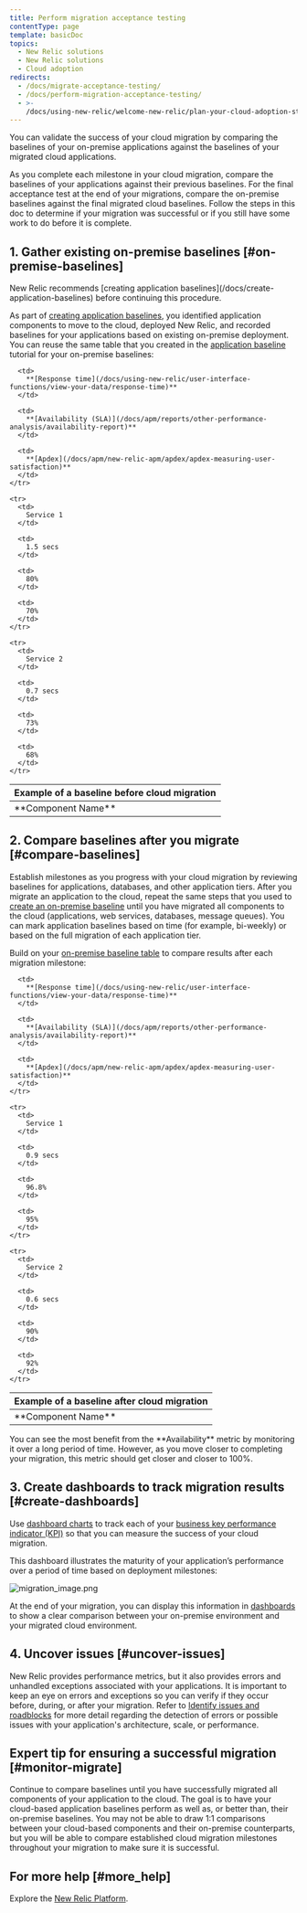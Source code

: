 ```yaml
---
title: Perform migration acceptance testing
contentType: page
template: basicDoc
topics:
  - New Relic solutions
  - New Relic solutions
  - Cloud adoption
redirects:
  - /docs/migrate-acceptance-testing/
  - /docs/perform-migration-acceptance-testing/
  - >-
    /docs/using-new-relic/welcome-new-relic/plan-your-cloud-adoption-strategy/perform-migration-acceptance-testing/
---
```


You can validate the success of your cloud migration by comparing the baselines of your on-premise applications against the baselines of your migrated cloud applications.

As you complete each milestone in your cloud migration, compare the baselines of your applications against their previous baselines. For the final acceptance test at the end of your migrations, compare the on-premise baselines against the final migrated cloud baselines. Follow the steps in this doc to determine if your migration was successful or if you still have some work to do before it is complete.

## 1. Gather existing on-premise baselines [#on-premise-baselines]

<Callout variant="tip">
  New Relic recommends [creating application baselines](/docs/create-application-baselines) before continuing this procedure.
</Callout>

As part of [creating application baselines](/docs/create-application-baselines), you identified application components to move to the cloud, deployed New Relic, and recorded baselines for your applications based on existing on-premise deployment. You can reuse the same table that you created in the [application baseline](/docs/create-application-baselines) tutorial for your on-premise baselines:

<Table>
  <thead>
    <tr>
      <th colSpan={4}>
        Example of a baseline before cloud migration
      </th>
    </tr>
  </thead>

  <tbody>
    <tr>
      <td>
        **Component Name**
      </td>

      <td>
        **[Response time](/docs/using-new-relic/user-interface-functions/view-your-data/response-time)**
      </td>

      <td>
        **[Availability (SLA)](/docs/apm/reports/other-performance-analysis/availability-report)**
      </td>

      <td>
        **[Apdex](/docs/apm/new-relic-apm/apdex/apdex-measuring-user-satisfaction)**
      </td>
    </tr>

    <tr>
      <td>
        Service 1
      </td>

      <td>
        1.5 secs
      </td>

      <td>
        80%
      </td>

      <td>
        70%
      </td>
    </tr>

    <tr>
      <td>
        Service 2
      </td>

      <td>
        0.7 secs
      </td>

      <td>
        73%
      </td>

      <td>
        68%
      </td>
    </tr>
  </tbody>
</Table>

## 2. Compare baselines after you migrate [#compare-baselines]

Establish milestones as you progress with your cloud migration by reviewing baselines for applications, databases, and other application tiers. After you migrate an application to the cloud, repeat the same steps that you used to [create an on-premise baseline](/docs/create-application-baselines) until you have migrated all components to the cloud (applications, web services, databases, message queues). You can mark application baselines based on time (for example, bi-weekly) or based on the full migration of each application tier.

Build on your [on-premise baseline table](#on-premise-baselines) to compare results after each migration milestone:

<Table>
  <thead>
    <tr>
      <th colSpan={4}>
        Example of a baseline after cloud migration
      </th>
    </tr>
  </thead>

  <tbody>
    <tr>
      <td>
        **Component Name**
      </td>

      <td>
        **[Response time](/docs/using-new-relic/user-interface-functions/view-your-data/response-time)**
      </td>

      <td>
        **[Availability (SLA)](/docs/apm/reports/other-performance-analysis/availability-report)**
      </td>

      <td>
        **[Apdex](/docs/apm/new-relic-apm/apdex/apdex-measuring-user-satisfaction)**
      </td>
    </tr>

    <tr>
      <td>
        Service 1
      </td>

      <td>
        0.9 secs
      </td>

      <td>
        96.8%
      </td>

      <td>
        95%
      </td>
    </tr>

    <tr>
      <td>
        Service 2
      </td>

      <td>
        0.6 secs
      </td>

      <td>
        90%
      </td>

      <td>
        92%
      </td>
    </tr>
  </tbody>
</Table>

<Callout variant="tip">
  You can see the most benefit from the **Availability** metric by monitoring it over a long period of time. However, as you move closer to completing your migration, this metric should get closer and closer to 100%.
</Callout>

## 3. Create dashboards to track migration results [#create-dashboards]

Use [dashboard charts](/docs/dashboards/manage-your-dashboard/manage-your-dashboard) to track each of your [business key performance indicator (KPI)](/docs/create-application-baselines#gather-metrics) so that you can measure the success of your cloud migration.

This dashboard illustrates the maturity of your application’s performance over a period of time based on deployment milestones:

![migration_image.png](./images/migration_image.png "migration_image.png")

At the end of your migration, you can display this information in [dashboards](/docs/query-your-data/explore-query-data/dashboards/introduction-new-relic-one-dashboards) to show a clear comparison between your on-premise environment and your migrated cloud environment.

## 4. Uncover issues [#uncover-issues]

New Relic provides performance metrics, but it also provides errors and unhandled exceptions associated with your applications. It is important to keep an eye on errors and exceptions so you can verify if they occur before, during, or after your migration. Refer to [Identify issues and roadblocks](/docs/using-new-relic/welcome-new-relic/plan-your-cloud-adoption-strategy/identify-issues-roadblocks) for more detail regarding the detection of errors or possible issues with your application's architecture, scale, or performance.

## Expert tip for ensuring a successful migration [#monitor-migrate]

Continue to compare baselines until you have successfully migrated all components of your application to the cloud. The goal is to have your cloud-based application baselines perform as well as, or better than, their on-premise baselines. You may not be able to draw 1:1 comparisons between your cloud-based components and their on-premise counterparts, but you will be able to compare established cloud migration milestones throughout your migration to make sure it is successful.

## For more help [#more_help]

Explore the [New Relic Platform](https://newrelic.com/products).
